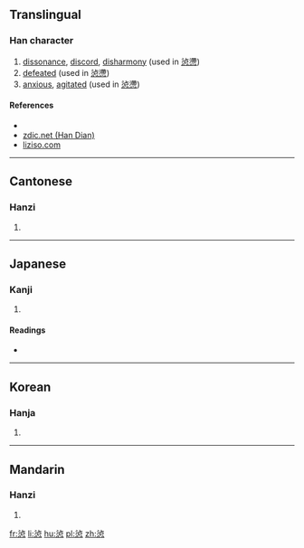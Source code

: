 ==Translingual==

===Han character===
{{Han char|rn=61|rad=心|as=08|sn=12|four=31336|canj=ERP|ids=⿱沾心}}

# [[dissonance]], [[discord]], [[disharmony]] (used in [[惉懘]])
# [[defeated]] (used in [[惉懘]])
# [[anxious]], [[agitated]] (used in [[惉懘]])

====References====
* {{Han ref|kx=0390.060|dkj=10762|dj=0724.060|hdz=42311.260|uh=60C9|ud=24777|bh=D8F8|bd=55544}}
*[http://www.zdic.net/z/19/js/60C9.htm zdic.net (Han Dian)]
*[http://www.liziso.com/lizi/6YWs5Yqd.html liziso.com]

----

==Cantonese==

===Hanzi===
{{yue-hanzi|jyut=[[zim1]]|y=jim1}}

# {{defn|lang=yue|sort=心08}}

----

==Japanese==

===Kanji===
{{ja-kanji|grade=|rs=心08}}

# {{defn|lang=ja|sort=心08}}

====Readings====
* {{ja-readings|on=[[せん]] (sen)|kun=[[やぶれる]] (yabureru)}}

----

==Korean==

===Hanja===
{{ko-hanja|hangeul=첨|eumhun=|rv=cheom|mr=ch'ŏm|y=chem}}

# {{defn|lang=ko|sort=心08}}

----

==Mandarin==

===Hanzi===
{{cmn-hanzi|pin=[[zhān]] ([[zhan1]])|wg=chan<sup>1</sup>}}

# {{defn|lang=cmn|sort=心08}}

[[fr:惉]]
[[li:惉]]
[[hu:惉]]
[[pl:惉]]
[[zh:惉]]